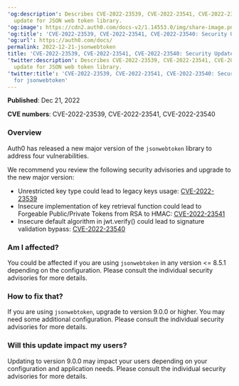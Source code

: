 ---
'og:description': Describes CVE-2022-23539, CVE-2022-23541, CVE-2022-23540 security
  update for JSON web token library.
'og:image': https://cdn2.auth0.com/docs-v2/1.14553.0/img/share-image.png
'og:title': 'CVE-2022-23539, CVE-2022-23541, CVE-2022-23540: Security Update for jsonwebtoken'
'og:url': https://auth0.com/docs/
permalink: 2022-12-21-jsonwebtoken
title: 'CVE-2022-23539, CVE-2022-23541, CVE-2022-23540: Security Update for jsonwebtoken'
'twitter:description': Describes CVE-2022-23539, CVE-2022-23541, CVE-2022-23540 security
  update for JSON web token library.
'twitter:title': 'CVE-2022-23539, CVE-2022-23541, CVE-2022-23540: Security Update
  for jsonwebtoken'
---
**Published**: Dec 21, 2022

**CVE numbers**: CVE-2022-23539, CVE-2022-23541, CVE-2022-23540

### Overview

Auth0 has released a new major version of the `jsonwebtoken` library to address four vulnerabilities.

We recommend you review the following security advisories and upgrade to the new major version:

* Unrestricted key type could lead to legacy keys usage: [CVE-2022-23539](https://github.com/auth0/node-jsonwebtoken/security/advisories/GHSA-8cf7-32gw-wr33)
* Insecure implementation of key retrieval function could lead to Forgeable Public/Private Tokens from RSA to HMAC: [CVE-2022-23541](https://github.com/auth0/node-jsonwebtoken/security/advisories/GHSA-hjrf-2m68-5959)
* Insecure default algorithm in <Tooltip tip="JSON Web Token (JWT): Standard ID Token format (and often Access Token format) used to represent claims securely between two parties." cta="View Glossary" href="/docs/glossary?term=jwt">jwt</Tooltip>.verify() could lead to signature validation bypass: [CVE-2022-23540](https://github.com/auth0/node-jsonwebtoken/security/advisories/GHSA-qwph-4952-7xr6)

### Am I affected?

You could be affected if you are using `jsonwebtoken` in any version \<= 8.5.1 depending on the configuration. Please consult the individual security advisories for more details.

### How to fix that?

If you are using `jsonwebtoken`, upgrade to version 9.0.0 or higher. You may need some additional configuration. Please consult the individual security advisories for more details.

### Will this update impact my users?

Updating to version 9.0.0 may impact your users depending on your configuration and application needs. Please consult the individual security advisories for more details.